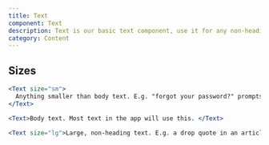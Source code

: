 ```yaml
---
title: Text
component: Text
description: Text is our basic text component, use it for any non-heading text.
category: Content
---
```


## Sizes

```jsx preview center
<Text size="sm">
  Anything smaller than body text. E.g. "forgot your password?" prompts
</Text>
```

```jsx preview center
<Text>Body text. Most text in the app will use this. </Text>
```

```jsx preview center
<Text size="lg">Large, non-heading text. E.g. a drop quote in an article</Text>
```
